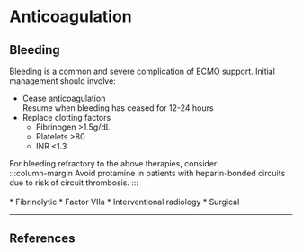 # Anticoagulation



## Bleeding {#sec-ecmobleeding}

Bleeding is a common and severe complication of ECMO support. Initial management should involve:

* Cease anticoagulation\
Resume when bleeding has ceased for 12-24 hours
* Replace clotting factors
    * Fibrinogen >1.5g/dL
    * Platelets >80
    * INR <1.3
  \

For bleeding refractory to the above therapies, consider:
  \
:::column-margin
Avoid protamine in patients with heparin-bonded circuits due to risk of circuit thrombosis.
:::     \
  \
* Fibrinolytic
* Factor VIIa
* Interventional radiology
* Surgical


---

## References